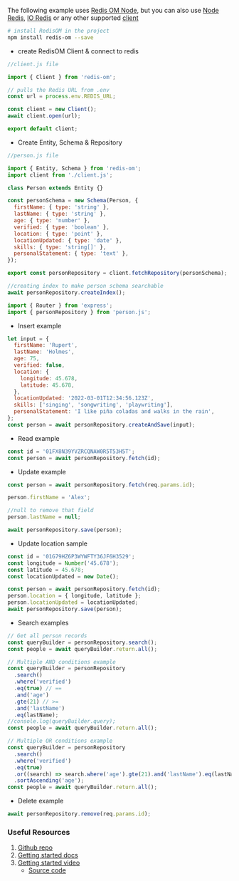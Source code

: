 
The following example uses [Redis OM Node](https://github.com/redis/redis-om-node), but you can also use [Node Redis](https://github.com/redis/node-redis), [IO Redis](https://github.com/luin/ioredis) or any other supported [client](https://redis.io/resources/clients/)

```sh
# install RedisOM in the project
npm install redis-om --save
```

- create RedisOM Client & connect to redis

```js
//client.js file

import { Client } from 'redis-om';

// pulls the Redis URL from .env
const url = process.env.REDIS_URL;

const client = new Client();
await client.open(url);

export default client;
```

- Create Entity, Schema & Repository

```js
//person.js file

import { Entity, Schema } from 'redis-om';
import client from './client.js';

class Person extends Entity {}

const personSchema = new Schema(Person, {
  firstName: { type: 'string' },
  lastName: { type: 'string' },
  age: { type: 'number' },
  verified: { type: 'boolean' },
  location: { type: 'point' },
  locationUpdated: { type: 'date' },
  skills: { type: 'string[]' },
  personalStatement: { type: 'text' },
});

export const personRepository = client.fetchRepository(personSchema);

//creating index to make person schema searchable
await personRepository.createIndex();
```

```js
import { Router } from 'express';
import { personRepository } from 'person.js';
```

- Insert example

```js
let input = {
  firstName: 'Rupert',
  lastName: 'Holmes',
  age: 75,
  verified: false,
  location: {
    longitude: 45.678,
    latitude: 45.678,
  },
  locationUpdated: '2022-03-01T12:34:56.123Z',
  skills: ['singing', 'songwriting', 'playwriting'],
  personalStatement: 'I like piña coladas and walks in the rain',
};
const person = await personRepository.createAndSave(input);
```

- Read example

```js
const id = '01FX8N39YVZRCQNAW0R5T53H5T';
const person = await personRepository.fetch(id);
```

- Update example

```js
const person = await personRepository.fetch(req.params.id);

person.firstName = 'Alex';

//null to remove that field
person.lastName = null;

await personRepository.save(person);
```

- Update location sample

```js
const id = '01G79HZ6P3WYWFTY36JF6H3529';
const longitude = Number('45.678');
const latitude = 45.678;
const locationUpdated = new Date();

const person = await personRepository.fetch(id);
person.location = { longitude, latitude };
person.locationUpdated = locationUpdated;
await personRepository.save(person);
```

- Search examples

```js
// Get all person records
const queryBuilder = personRepository.search();
const people = await queryBuilder.return.all();

// Multiple AND conditions example
const queryBuilder = personRepository
  .search()
  .where('verified')
  .eq(true) // ==
  .and('age')
  .gte(21) // >=
  .and('lastName')
  .eq(lastName);
//console.log(queryBuilder.query);
const people = await queryBuilder.return.all();

// Multiple OR conditions example
const queryBuilder = personRepository
  .search()
  .where('verified')
  .eq(true)
  .or((search) => search.where('age').gte(21).and('lastName').eq(lastName))
  .sortAscending('age');
const people = await queryBuilder.return.all();
```

- Delete example

```js
await personRepository.remove(req.params.id);
```

### Useful Resources

1. [Github repo](https://github.com/redis/redis-om-node)
1. [Getting started docs](https://redis.io/docs/stack/get-started/tutorials/stack-node/)
1. [Getting started video](https://www.youtube.com/watch?v=KUfufrwpBkM)
   - [Source code](https://github.com/redis-developer/express-redis-om-workshop)
